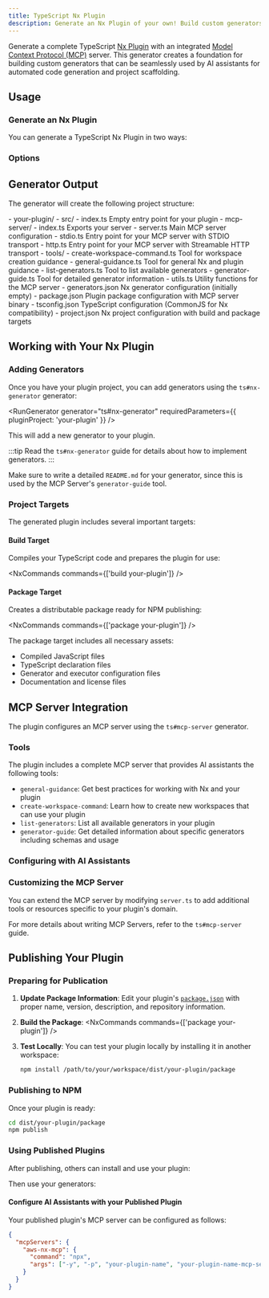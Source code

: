 ```yaml
---
title: TypeScript Nx Plugin
description: Generate an Nx Plugin of your own! Build custom generators automatically made available for AI vibe-coding via MCP
---
```



Generate a complete TypeScript [Nx Plugin](https://nx.dev/extending-nx/intro/getting-started) with an integrated [Model Context Protocol (MCP)](https://modelcontextprotocol.io/) server. This generator creates a foundation for building custom generators that can be seamlessly used by AI assistants for automated code generation and project scaffolding.

## Usage

### Generate an Nx Plugin

You can generate a TypeScript Nx Plugin in two ways:

<RunGenerator generator="ts#nx-plugin" />

### Options

<GeneratorParameters generator="ts#nx-plugin" />

## Generator Output

The generator will create the following project structure:

<FileTree>
- your-plugin/
  - src/
    - index.ts Empty entry point for your plugin
    - mcp-server/
      - index.ts Exports your server
      - server.ts Main MCP server configuration
      - stdio.ts Entry point for your MCP server with STDIO transport
      - http.ts Entry point for your MCP server with Streamable HTTP transport
      - tools/
        - create-workspace-command.ts Tool for workspace creation guidance
        - general-guidance.ts Tool for general Nx and plugin guidance
        - list-generators.ts Tool to list available generators
        - generator-guide.ts Tool for detailed generator information
      - utils.ts Utility functions for the MCP server
  - generators.json Nx generator configuration (initially empty)
  - package.json Plugin package configuration with MCP server binary
  - tsconfig.json TypeScript configuration (CommonJS for Nx compatibility)
  - project.json Nx project configuration with build and package targets
</FileTree>

## Working with Your Nx Plugin

### Adding Generators

Once you have your plugin project, you can add generators using the <Link path="/guides/ts-nx-generator">`ts#nx-generator`</Link> generator:

<RunGenerator generator="ts#nx-generator" requiredParameters={{ pluginProject: 'your-plugin' }} />

This will add a new generator to your plugin.

:::tip
Read the <Link path="/guides/ts-nx-generator">`ts#nx-generator` guide</Link> for details about how to implement generators.
:::

Make sure to write a detailed `README.md` for your generator, since this is used by the MCP Server's `generator-guide` tool.

### Project Targets

The generated plugin includes several important targets:

#### Build Target
Compiles your TypeScript code and prepares the plugin for use:

<NxCommands commands={['build your-plugin']} />

#### Package Target
Creates a distributable package ready for NPM publishing:

<NxCommands commands={['package your-plugin']} />

The package target includes all necessary assets:
- Compiled JavaScript files
- TypeScript declaration files
- Generator and executor configuration files
- Documentation and license files

## MCP Server Integration

The plugin configures an MCP server using the <Link path="/guides/ts-mcp-server">`ts#mcp-server`</Link> generator.

### Tools

The plugin includes a complete MCP server that provides AI assistants the following tools:

- `general-guidance`: Get best practices for working with Nx and your plugin
- `create-workspace-command`: Learn how to create new workspaces that can use your plugin
- `list-generators`: List all available generators in your plugin
- `generator-guide`: Get detailed information about specific generators including schemas and usage

### Configuring with AI Assistants

<Snippet name="mcp/configuration" parentHeading="Configuring with AI Assistants" />

### Customizing the MCP Server

You can extend the MCP server by modifying `server.ts` to add additional tools or resources specific to your plugin's domain.

For more details about writing MCP Servers, refer to the <Link path="/guides/ts-mcp-server">`ts#mcp-server` guide</Link>.

## Publishing Your Plugin

### Preparing for Publication

1. **Update Package Information**: Edit your plugin's [`package.json`](https://docs.npmjs.com/cli/v10/configuring-npm/package-json) with proper name, version, description, and repository information.

2. **Build the Package**:
   <NxCommands commands={['package your-plugin']} />

3. **Test Locally**: You can test your plugin locally by installing it in another workspace:
   ```bash
   npm install /path/to/your/workspace/dist/your-plugin/package
   ```

### Publishing to NPM

Once your plugin is ready:

```bash
cd dist/your-plugin/package
npm publish
```

### Using Published Plugins

After publishing, others can install and use your plugin:

<InstallCommand pkg="your-plugin-name" />

Then use your generators:

<RunGenerator namespace="your-plugin-name" generator="your-generator-name" />

#### Configure AI Assistants with your Published Plugin

Your published plugin's MCP server can be configured as follows:

```json {3-6}
{
  "mcpServers": {
    "aws-nx-mcp": {
      "command": "npx",
      "args": ["-y", "-p", "your-plugin-name", "your-plugin-name-mcp-server"]
    }
  }
}
```
